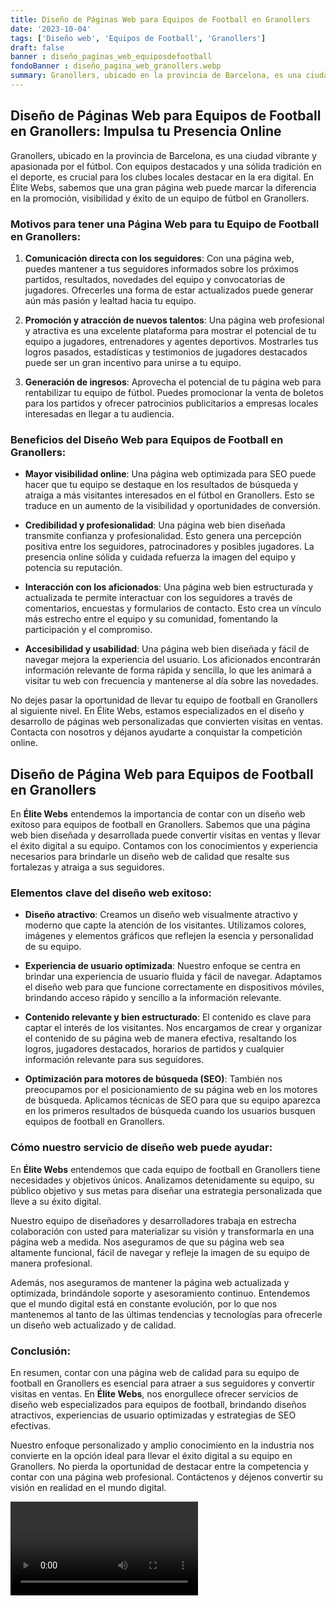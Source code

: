 ```yaml
---
title: Diseño de Páginas Web para Equipos de Football en Granollers
date: '2023-10-04'
tags: ['Diseño web', 'Equipos de Football', 'Granollers']
draft: false
banner : diseño_paginas_web_equiposdefootball
fondoBanner : diseño_pagina_web_granollers.webp
summary: Granollers, ubicado en la provincia de Barcelona, es una ciudad vibrante y apasionada por el fútbol. Con equipos destacados y una sólida tradición en el deporte, es crucial para los clubes locales destacar en la era digital. En Élite Webs, sabemos que una gran página web puede marcar la diferencia en la promoción, visibilidad y éxito de un equipo de fútbol en Granollers.
---
```


## Diseño de Páginas Web para Equipos de Football en Granollers: Impulsa tu Presencia Online

Granollers, ubicado en la provincia de Barcelona, es una ciudad vibrante y apasionada por el fútbol. Con equipos destacados y una sólida tradición en el deporte, es crucial para los clubes locales destacar en la era digital. En Élite Webs, sabemos que una gran página web puede marcar la diferencia en la promoción, visibilidad y éxito de un equipo de fútbol en Granollers.

### Motivos para tener una Página Web para tu Equipo de Football en Granollers:

1. **Comunicación directa con los seguidores**: Con una página web, puedes mantener a tus seguidores informados sobre los próximos partidos, resultados, novedades del equipo y convocatorias de jugadores. Ofrecerles una forma de estar actualizados puede generar aún más pasión y lealtad hacia tu equipo.

2. **Promoción y atracción de nuevos talentos**: Una página web profesional y atractiva es una excelente plataforma para mostrar el potencial de tu equipo a jugadores, entrenadores y agentes deportivos. Mostrarles tus logros pasados, estadísticas y testimonios de jugadores destacados puede ser un gran incentivo para unirse a tu equipo.

3. **Generación de ingresos**: Aprovecha el potencial de tu página web para rentabilizar tu equipo de fútbol. Puedes promocionar la venta de boletos para los partidos y ofrecer patrocinios publicitarios a empresas locales interesadas en llegar a tu audiencia.

### Beneficios del Diseño Web para Equipos de Football en Granollers:

- **Mayor visibilidad online**: Una página web optimizada para SEO puede hacer que tu equipo se destaque en los resultados de búsqueda y atraiga a más visitantes interesados en el fútbol en Granollers. Esto se traduce en un aumento de la visibilidad y oportunidades de conversión.

- **Credibilidad y profesionalidad**: Una página web bien diseñada transmite confianza y profesionalidad. Esto genera una percepción positiva entre los seguidores, patrocinadores y posibles jugadores. La presencia online sólida y cuidada refuerza la imagen del equipo y potencia su reputación.

- **Interacción con los aficionados**: Una página web bien estructurada y actualizada te permite interactuar con los seguidores a través de comentarios, encuestas y formularios de contacto. Esto crea un vínculo más estrecho entre el equipo y su comunidad, fomentando la participación y el compromiso.

- **Accesibilidad y usabilidad**: Una página web bien diseñada y fácil de navegar mejora la experiencia del usuario. Los aficionados encontrarán información relevante de forma rápida y sencilla, lo que les animará a visitar tu web con frecuencia y mantenerse al día sobre las novedades.

No dejes pasar la oportunidad de llevar tu equipo de football en Granollers al siguiente nivel. En Élite Webs, estamos especializados en el diseño y desarrollo de páginas web personalizadas que convierten visitas en ventas. Contacta con nosotros y déjanos ayudarte a conquistar la competición online.

<GifSeo />

<Cta />

## Diseño de Página Web para Equipos de Football en Granollers

En **Élite Webs** entendemos la importancia de contar con un diseño web exitoso para equipos de football en Granollers. Sabemos que una página web bien diseñada y desarrollada puede convertir visitas en ventas y llevar el éxito digital a su equipo. Contamos con los conocimientos y experiencia necesarios para brindarle un diseño web de calidad que resalte sus fortalezas y atraiga a sus seguidores.

### Elementos clave del diseño web exitoso:

- **Diseño atractivo**: Creamos un diseño web visualmente atractivo y moderno que capte la atención de los visitantes. Utilizamos colores, imágenes y elementos gráficos que reflejen la esencia y personalidad de su equipo.

- **Experiencia de usuario optimizada**: Nuestro enfoque se centra en brindar una experiencia de usuario fluida y fácil de navegar. Adaptamos el diseño web para que funcione correctamente en dispositivos móviles, brindando acceso rápido y sencillo a la información relevante.

- **Contenido relevante y bien estructurado**: El contenido es clave para captar el interés de los visitantes. Nos encargamos de crear y organizar el contenido de su página web de manera efectiva, resaltando los logros, jugadores destacados, horarios de partidos y cualquier información relevante para sus seguidores.

- **Optimización para motores de búsqueda (SEO)**: También nos preocupamos por el posicionamiento de su página web en los motores de búsqueda. Aplicamos técnicas de SEO para que su equipo aparezca en los primeros resultados de búsqueda cuando los usuarios busquen equipos de football en Granollers.

### Cómo nuestro servicio de diseño web puede ayudar:

En **Élite Webs** entendemos que cada equipo de football en Granollers tiene necesidades y objetivos únicos. Analizamos detenidamente su equipo, su público objetivo y sus metas para diseñar una estrategia personalizada que lleve a su éxito digital.

Nuestro equipo de diseñadores y desarrolladores trabaja en estrecha colaboración con usted para materializar su visión y transformarla en una página web a medida. Nos aseguramos de que su página web sea altamente funcional, fácil de navegar y refleje la imagen de su equipo de manera profesional.

Además, nos aseguramos de mantener la página web actualizada y optimizada, brindándole soporte y asesoramiento continuo. Entendemos que el mundo digital está en constante evolución, por lo que nos mantenemos al tanto de las últimas tendencias y tecnologías para ofrecerle un diseño web actualizado y de calidad.

### Conclusión:

En resumen, contar con una página web de calidad para su equipo de football en Granollers es esencial para atraer a sus seguidores y convertir visitas en ventas. En **Élite Webs**, nos enorgullece ofrecer servicios de diseño web especializados para equipos de football, brindando diseños atractivos, experiencias de usuario optimizadas y estrategias de SEO efectivas.

Nuestro enfoque personalizado y amplio conocimiento en la industria nos convierte en la opción ideal para llevar el éxito digital a su equipo en Granollers. No pierda la oportunidad de destacar entre la competencia y contar con una página web profesional. Contáctenos y déjenos convertir su visión en realidad en el mundo digital.

<Video />

<CtaBot job='Equipos de Football' city='Granollers'/>

<Gmaps query='Granollers+españa+maps' />